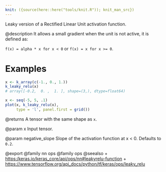 ```yaml
---
knit: ({source(here::here("tools/knit.R")); knit_man_src})
---
```

Leaky version of a Rectified Linear Unit activation function.

@description
It allows a small gradient when the unit is not active, it is defined as:

`f(x) = alpha * x for x < 0` or `f(x) = x for x >= 0`.

# Examples
```r
x <- k_array(c(-1., 0., 1.))
k_leaky_relu(x)
# array([-0.2,  0. ,  1. ], shape=(3,), dtype=float64)
```
```r
x <- seq(-5, 5, .1)
plot(x, k_leaky_relu(x),
     type = 'l', panel.first = grid())
```

@returns
A tensor with the same shape as `x`.

@param x
Input tensor.

@param negative_slope
Slope of the activation function at x < 0.
Defaults to `0.2`.

@export
@family nn ops
@family ops
@seealso
+ <https:/keras.io/keras_core/api/ops/nn#leakyrelu-function>
+ <https://www.tensorflow.org/api_docs/python/tf/keras/ops/leaky_relu>
